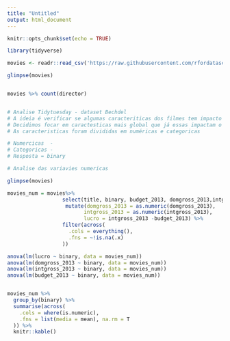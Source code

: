 ```yaml
---
title: "Untitled"
output: html_document
---
```


```r
knitr::opts_chunk$set(echo = TRUE)
```



```r
library(tidyverse)

movies <- readr::read_csv('https://raw.githubusercontent.com/rfordatascience/tidytuesday/master/data/2021/2021-03-09/movies.csv')

glimpse(movies)


movies %>% count(director)


# Analise Tidytuesday - dataset Bechdel
# A ideia é verificar se algumas caracteriticas dos filmes tem impacto no resultado do teste de Bechdel.
# Decidimos focar em caractesticas mais global que já essas impactam o filme como um todo
# As caracteristicas foram divididas em numéricas e categoricas

# Numercicas  - 
# Categoricas - 
# Resposta = binary

# Analise das variavies numericas

glimpse(movies)

movies_num = movies%>% 
                  select(title, binary, budget_2013, domgross_2013,intgross_2013) %>% 
                   mutate(domgross_2013 = as.numeric(domgross_2013), 
                         intgross_2013 = as.numeric(intgross_2013),
                         lucro = intgross_2013 -budget_2013) %>% 
                  filter(across(
                    .cols = everything(),
                    .fns = ~!is.na(.x)
                  ))

anova(lm(lucro ~ binary, data = movies_num))
anova(lm(domgross_2013 ~ binary, data = movies_num))
anova(lm(intgross_2013 ~ binary, data = movies_num))
anova(lm(budget_2013 ~ binary, data = movies_num))


movies_num %>% 
  group_by(binary) %>% 
  summarise(across(
    .cols = where(is.numeric), 
    .fns = list(media = mean), na.rm = T
  )) %>% 
  knitr::kable()
  
```
